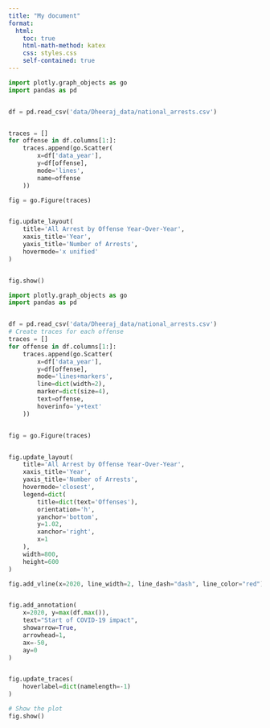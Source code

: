 ```yaml
---
title: "My document"
format:
  html:
    toc: true
    html-math-method: katex
    css: styles.css
    self-contained: true
---
```


```python
import plotly.graph_objects as go
import pandas as pd


df = pd.read_csv('data/Dheeraj_data/national_arrests.csv')


traces = []
for offense in df.columns[1:]:  
    traces.append(go.Scatter(
        x=df['data_year'],
        y=df[offense],
        mode='lines',
        name=offense
    ))

fig = go.Figure(traces)


fig.update_layout(
    title='All Arrest by Offense Year-Over-Year',
    xaxis_title='Year',
    yaxis_title='Number of Arrests',
    hovermode='x unified'  
)


fig.show()


```


```python
import plotly.graph_objects as go
import pandas as pd


df = pd.read_csv('data/Dheeraj_data/national_arrests.csv')
# Create traces for each offense
traces = []
for offense in df.columns[1:]:  
    traces.append(go.Scatter(
        x=df['data_year'],
        y=df[offense],
        mode='lines+markers',  
        line=dict(width=2),  
        marker=dict(size=4),  
        text=offense,  
        hoverinfo='y+text'  
    ))


fig = go.Figure(traces)


fig.update_layout(
    title='All Arrest by Offense Year-Over-Year',
    xaxis_title='Year',
    yaxis_title='Number of Arrests',
    hovermode='closest',  
    legend=dict( 
        title=dict(text='Offenses'),
        orientation='h',  
        yanchor='bottom',
        y=1.02,  
        xanchor='right',
        x=1
    ),
    width=800, 
    height=600  
)

fig.add_vline(x=2020, line_width=2, line_dash="dash", line_color="red")


fig.add_annotation(
    x=2020, y=max(df.max()),  
    text="Start of COVID-19 impact",
    showarrow=True,
    arrowhead=1,
    ax=-50,
    ay=0
)


fig.update_traces(
    hoverlabel=dict(namelength=-1) 
)

# Show the plot
fig.show()



```